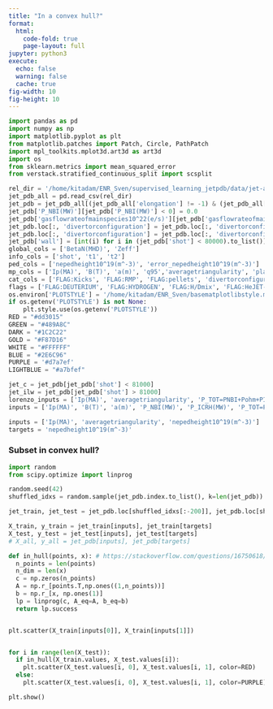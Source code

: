```yaml
---
title: "In a convex hull?"
format:
  html:
    code-fold: true
    page-layout: full
jupyter: python3
execute: 
  echo: false
  warning: false
  cache: true
fig-width: 10 
fig-height: 10
---
```



```python

import pandas as pd 
import numpy as np 
import matplotlib.pyplot as plt 
from matplotlib.patches import Patch, Circle, PathPatch
import mpl_toolkits.mplot3d.art3d as art3d
import os 
from sklearn.metrics import mean_squared_error
from verstack.stratified_continuous_split import scsplit

rel_dir = '/home/kitadam/ENR_Sven/supervised_learning_jetpdb/data/jet-all-full.csv'
jet_pdb_all = pd.read_csv(rel_dir)
jet_pdb = jet_pdb_all[(jet_pdb_all['elongation'] != -1) & (jet_pdb_all['Zeff'] != -1)]
jet_pdb['P_NBI(MW)'][jet_pdb['P_NBI(MW)'] < 0] = 0.0 
jet_pdb['gasflowrateofmainspecies10^22(e/s)'][jet_pdb['gasflowrateofmainspecies10^22(e/s)'] < 0] = 0.0 
jet_pdb.loc[:, 'divertorconfiguration'] = jet_pdb.loc[:, 'divertorconfiguration'].astype('category')
jet_pdb.loc[:, 'divertorconfiguration'] = jet_pdb.loc[:, 'divertorconfiguration'].cat.codes
jet_pdb['wall'] = [int(i) for i in (jet_pdb['shot'] < 80000).to_list()]
global_cols = ['BetaN(MHD)', 'Zeff']
info_cols = ['shot', 't1', 't2']
ped_cols = ['nepedheight10^19(m^-3)', 'error_nepedheight10^19(m^-3)']
mp_cols = ['Ip(MA)', 'B(T)', 'a(m)', 'q95','averagetriangularity', 'plasmavolume(m^3)','elongation','P_NBI(MW)', 'P_ICRH(MW)', 'P_TOT=PNBI+Pohm+PICRH-Pshi(MW)',   'gasflowrateofmainspecies10^22(e/s)', ]
cat_cols = ['FLAG:Kicks', 'FLAG:RMP', 'FLAG:pellets', 'divertorconfiguration', 'Atomicnumberofseededimpurity']
flags = ['FLAG:DEUTERIUM', 'FLAG:HYDROGEN', 'FLAG:H/Dmix', 'FLAG:HeJET-C', 'FLAG:Seeding', 'FLAG:Kicks', 'FLAG:RMP', 'FLAG:pellets', 'FLAG:HRTSdatavalidated', 'divertorconfiguration', 'Atomicnumberofseededimpurity',]
os.environ['PLOTSTYLE'] = '/home/kitadam/ENR_Sven/basematplotlibstyle.mplstyle'
if os.getenv('PLOTSTYLE') is not None: 
    plt.style.use(os.getenv('PLOTSTYLE'))
RED = "#dd3015"
GREEN = "#489A8C"
DARK = "#1C2C22"
GOLD = "#F87D16"
WHITE = "#FFFFFF"
BLUE = "#2E6C96"
PURPLE = '#d7a7ef'
LIGHTBLUE = "#a7bfef"
```


```python
jet_c = jet_pdb[jet_pdb['shot'] < 81000]
jet_ilw = jet_pdb[jet_pdb['shot'] > 81000]
lorenzo_inputs = ['Ip(MA)', 'averagetriangularity', 'P_TOT=PNBI+Pohm+PICRH-Pshi(MW)', 'gasflowrateofmainspecies10^22(e/s)', 'Meff']
inputs = ['Ip(MA)', 'B(T)', 'a(m)', 'P_NBI(MW)', 'P_ICRH(MW)', 'P_TOT=PNBI+Pohm+PICRH-Pshi(MW)', 'plasmavolume(m^3)', 'q95', 'gasflowrateofmainspecies10^22(e/s)', 'elongation', 'averagetriangularity', 'FLAG:Kicks', 'FLAG:RMP', 'FLAG:pellets', 'Atomicnumberofseededimpurity', 'divertorconfiguration', 'wall']

inputs = ['Ip(MA)', 'averagetriangularity', 'nepedheight10^19(m^-3)']
targets = 'nepedheight10^19(m^-3)'
```

### Subset in convex hull? 
```python
import random 
from scipy.optimize import linprog

random.seed(42)
shuffled_idxs = random.sample(jet_pdb.index.to_list(), k=len(jet_pdb))

jet_train, jet_test = jet_pdb.loc[shuffled_idxs[:-200]], jet_pdb.loc[shuffled_idxs[-200:]]

X_train, y_train = jet_train[inputs], jet_train[targets]
X_test, y_test = jet_test[inputs], jet_test[targets]
# X_all, y_all = jet_pdb[inputs], jet_pdb[targets]

def in_hull(points, x): # https://stackoverflow.com/questions/16750618/whats-an-efficient-way-to-find-if-a-point-lies-in-the-convex-hull-of-a-point-cl
  n_points = len(points)
  n_dim = len(x)
  c = np.zeros(n_points)
  A = np.r_[points.T,np.ones((1,n_points))]
  b = np.r_[x, np.ones(1)]
  lp = linprog(c, A_eq=A, b_eq=b)
  return lp.success


plt.scatter(X_train[inputs[0]], X_train[inputs[1]])


for i in range(len(X_test)): 
  if in_hull(X_train.values, X_test.values[i]): 
    plt.scatter(X_test.values[i, 0], X_test.values[i, 1], color=RED)
  else: 
    plt.scatter(X_test.values[i, 0], X_test.values[i, 1], color=PURPLE)

plt.show()
```